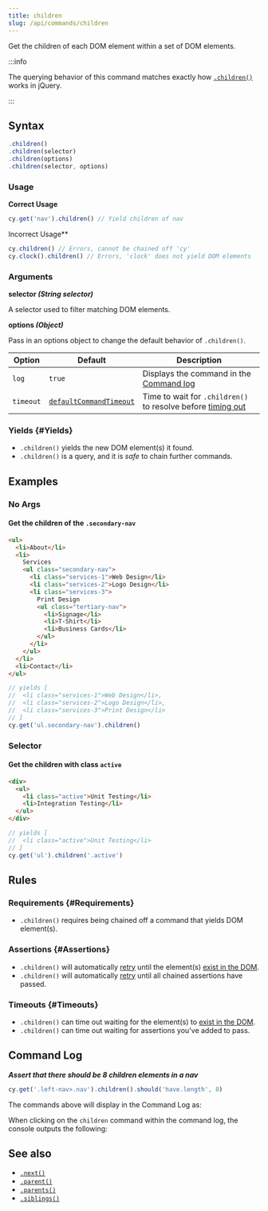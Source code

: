 ```yaml
---
title: children
slug: /api/commands/children
---
```


Get the children of each DOM element within a set of DOM elements.

:::info

The querying behavior of this command matches exactly how
[`.children()`](http://api.jquery.com/children) works in jQuery.

:::

## Syntax

```javascript
.children()
.children(selector)
.children(options)
.children(selector, options)
```

### Usage

<Icon name="check-circle" color="green" /> **Correct Usage**

```javascript
cy.get('nav').children() // Yield children of nav
```

<Icon name="exclamation-triangle" color="red" /> Incorrect Usage**

```javascript
cy.children() // Errors, cannot be chained off 'cy'
cy.clock().children() // Errors, 'clock' does not yield DOM elements
```

### Arguments

<Icon name="angle-right" /> **selector _(String selector)_**

A selector used to filter matching DOM elements.

<Icon name="angle-right" /> **options _(Object)_**

Pass in an options object to change the default behavior of `.children()`.

| Option    | Default                                                              | Description                                                                              |
| --------- | -------------------------------------------------------------------- | ---------------------------------------------------------------------------------------- |
| `log`     | `true`                                                               | Displays the command in the [Command log](/guides/core-concepts/cypress-app#Command-Log) |
| `timeout` | [`defaultCommandTimeout`](/guides/references/configuration#Timeouts) | Time to wait for `.children()` to resolve before [timing out](#Timeouts)                 |

### Yields [<Icon name="question-circle"/>](/guides/core-concepts/introduction-to-cypress#Subject-Management) {#Yields}

- `.children()` yields the new DOM element(s) it found.
- `.children()` is a query, and it is _safe_ to chain further commands.

## Examples

### No Args

#### Get the children of the `.secondary-nav`

```html
<ul>
  <li>About</li>
  <li>
    Services
    <ul class="secondary-nav">
      <li class="services-1">Web Design</li>
      <li class="services-2">Logo Design</li>
      <li class="services-3">
        Print Design
        <ul class="tertiary-nav">
          <li>Signage</li>
          <li>T-Shirt</li>
          <li>Business Cards</li>
        </ul>
      </li>
    </ul>
  </li>
  <li>Contact</li>
</ul>
```

```javascript
// yields [
//  <li class="services-1">Web Design</li>,
//  <li class="services-2">Logo Design</li>,
//  <li class="services-3">Print Design</li>
// ]
cy.get('ul.secondary-nav').children()
```

### Selector

#### Get the children with class `active`

```html
<div>
  <ul>
    <li class="active">Unit Testing</li>
    <li>Integration Testing</li>
  </ul>
</div>
```

```javascript
// yields [
//  <li class="active">Unit Testing</li>
// ]
cy.get('ul').children('.active')
```

## Rules

### Requirements [<Icon name="question-circle"/>](/guides/core-concepts/introduction-to-cypress#Chains-of-Commands) {#Requirements}

- `.children()` requires being chained off a command that yields DOM element(s).

### Assertions [<Icon name="question-circle"/>](/guides/core-concepts/introduction-to-cypress#Assertions) {#Assertions}

- `.children()` will automatically [retry](/guides/core-concepts/retry-ability)
  until the element(s)
  [exist in the DOM](/guides/core-concepts/introduction-to-cypress#Default-Assertions).
- `.children()` will automatically [retry](/guides/core-concepts/retry-ability)
  until all chained assertions have passed.

### Timeouts [<Icon name="question-circle"/>](/guides/core-concepts/introduction-to-cypress#Timeouts) {#Timeouts}

- `.children()` can time out waiting for the element(s) to
  [exist in the DOM](/guides/core-concepts/introduction-to-cypress#Default-Assertions).
- `.children()` can time out waiting for assertions you've added to pass.

## Command Log

**_Assert that there should be 8 children elements in a nav_**

```javascript
cy.get('.left-nav>.nav').children().should('have.length', 8)
```

The commands above will display in the Command Log as:

<DocsImage
  src="/img/api/children/children-elements-shown-in-command-log.png"
  alt="Command log for children"
/>

When clicking on the `children` command within the command log, the console
outputs the following:

<DocsImage
  src="/img/api/children/children-yielded-in-console.png"
  alt="console.log for children"
/>

## See also

- [`.next()`](/api/commands/next)
- [`.parent()`](/api/commands/parent)
- [`.parents()`](/api/commands/parents)
- [`.siblings()`](/api/commands/siblings)
